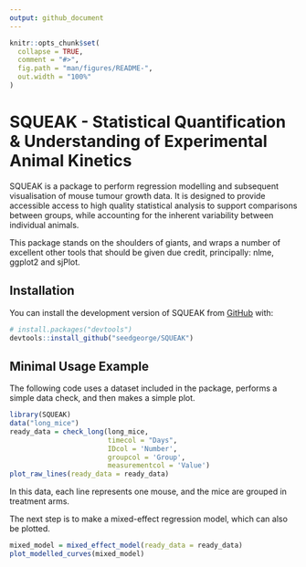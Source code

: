```yaml
---
output: github_document
---
```


<!-- README.md is generated from README.Rmd. Please edit that file -->

```r
knitr::opts_chunk$set(
  collapse = TRUE,
  comment = "#>",
  fig.path = "man/figures/README-",
  out.width = "100%"
)
```

# SQUEAK - Statistical Quantification & Understanding of Experimental Animal Kinetics

SQUEAK is a package to perform regression modelling and subsequent visualisation of mouse tumour growth data. It is designed to provide accessible access to high quality statistical analysis to support comparisons between groups, while accounting for the inherent variability between individual animals.

This package stands on the shoulders of giants, and wraps a number of excellent other tools that should be given due credit, principally: nlme, ggplot2 and sjPlot.

## Installation

You can install the development version of SQUEAK from [GitHub](https://github.com/) with:

``` r
# install.packages("devtools")
devtools::install_github("seedgeorge/SQUEAK")
```

## Minimal Usage Example
The following code uses a dataset included in the package, performs a simple data check, and then makes a simple plot.
```r
library(SQUEAK)
data("long_mice")
ready_data = check_long(long_mice,
                        timecol = "Days",
                        IDcol = 'Number',
                        groupcol = 'Group',
                        measurementcol = 'Value')
plot_raw_lines(ready_data = ready_data) 
```

In this data, each line represents one mouse, and the mice are grouped in treatment arms.

The next step is to make a mixed-effect regression model, which can also be plotted.
```r
mixed_model = mixed_effect_model(ready_data = ready_data)
plot_modelled_curves(mixed_model)
```
